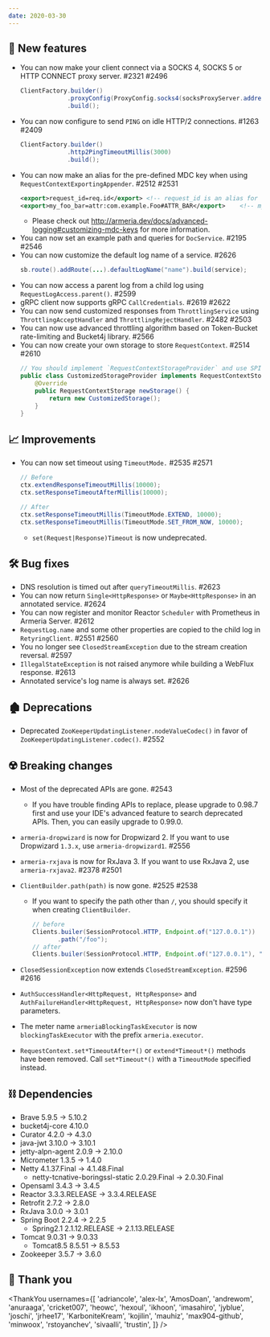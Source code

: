 ```yaml
---
date: 2020-03-30
---
```


## 🌟 New features

- You can now make your client connect via a SOCKS 4, SOCKS 5 or HTTP CONNECT proxy server. #2321 #2496
  ```java
  ClientFactory.builder()
               .proxyConfig(ProxyConfig.socks4(socksProxyServer.address()))
               .build();
  ```
- You can now configure to send `PING` on idle HTTP/2 connections. #1263 #2409
  ```java
  ClientFactory.builder()
               .http2PingTimeoutMillis(3000)
               .build();
  ```
- You can now make an alias for the pre-defined MDC key when using `RequestContextExportingAppender`. #2512 #2531
  ```xml
  <export>request_id=req.id</export> <!-- request_id is an alias for the built-in property. -->
  <export>my_foo_bar=attr:com.example.Foo#ATTR_BAR</export>    <!-- my_foo_bar is an alias. -->
  ```
  - Please check out http://armeria.dev/docs/advanced-logging#customizing-mdc-keys for more information.
- You can now set an example path and queries for `DocService`. #2195 #2546
- You can now customize the default log name of a service. #2626
  ```java
  sb.route().addRoute(...).defaultLogName("name").build(service);
  ```
- You can now access a parent log from a child log using `RequestLogAccess.parent()`. #2599
- gRPC client now supports gRPC `CallCredentials`. #2619 #2622
- You can now send customized responses from `ThrottlingService` using `ThrottlingAcceptHandler` and `ThrottlingRejectHandler`. #2482 #2503
- You can now use advanced throttling algorithm based on Token-Bucket rate-limiting and Bucket4j library. #2566
- You can now create your own storage to store `RequestContext`. #2514 #2610
  ```java
  // You should implement `RequestContextStorageProvider` and use SPI to return the `RequestContextStorage`.
  public class CustomizedStorageProvider implements RequestContextStorageProvider {
      @Override
      public RequestContextStorage newStorage() {
          return new CustomizedStorage();
      }
  }
  ```

## 📈 Improvements

- You can now set timeout using `TimeoutMode.` #2535 #2571

  ```java
  // Before
  ctx.extendResponseTimeoutMillis(10000);
  ctx.setResponseTimeoutAfterMillis(10000);

  // After
  ctx.setResponseTimeoutMillis(TimeoutMode.EXTEND, 10000);
  ctx.setResponseTimeoutMillis(TimeoutMode.SET_FROM_NOW, 10000);
  ```

  - `set(Request|Response)Timeout` is now undeprecated.

## 🛠️ Bug fixes

- DNS resolution is timed out after `queryTimeoutMillis`. #2623
- You can now return `Single<HttpResponse>` or `Maybe<HttpResponse>` in an annotated service. #2624
- You can now register and monitor Reactor `Scheduler` with Prometheus in Armeria Server. #2612
- `RequestLog.name` and some other properties are copied to the child log in `RetyringClient`. #2551 #2560
- You no longer see `ClosedStreamException` due to the stream creation reversal. #2597
- `IllegalStateException` is not raised anymore while building a WebFlux response. #2613
- Annotated service's log name is always set. #2626

## 🏚️ Deprecations

- Deprecated `ZooKeeperUpdatingListener.nodeValueCodec()` in favor of `ZooKeeperUpdatingListener.codec()`. #2552

## ☢️ Breaking changes

- Most of the deprecated APIs are gone. #2543
  - If you have trouble finding APIs to replace, please upgrade to 0.98.7 first and use your IDE's advanced feature to search deprecated APIs. Then, you can easily upgrade to 0.99.0.
- `armeria-dropwizard` is now for Dropwizard 2. If you want to use Dropwizard `1.3.x`, use `armeria-dropwizard1`. #2556
- `armeria-rxjava` is now for RxJava 3. If you want to use RxJava 2, use `armeria-rxjava2`. #2378 #2501

- `ClientBuilder.path(path)` is now gone. #2525 #2538
  - If you want to specify the path other than `/`, you should specify it when creating `ClientBuilder`.
    ```java
    // before
    Clients.builer(SessionProtocol.HTTP, Endpoint.of("127.0.0.1"))
           .path("/foo");
    // after
    Clients.builer(SessionProtocol.HTTP, Endpoint.of("127.0.0.1"), "/foo");
    ```
- `ClosedSessionException` now extends `ClosedStreamException`. #2596 #2616
- `AuthSuccessHandler<HttpRequest, HttpResponse>` and `AuthFailureHandler<HttpRequest, HttpResponse>` now don't have type parameters.
- The meter name `armeriaBlockingTaskExecutor` is now `blockingTaskExecutor` with the prefix `armeria.executor`.
- `RequestContext.set*TimeoutAfter*()` or `extend*Timeout*()` methods have been removed. Call `set*Timeout*()` with a `TimeoutMode` specified instead.

## ⛓ Dependencies

- Brave 5.9.5 -> 5.10.2
- bucket4j-core 4.10.0
- Curator 4.2.0 -> 4.3.0
- java-jwt 3.10.0 -> 3.10.1
- jetty-alpn-agent 2.0.9 -> 2.10.0
- Micrometer 1.3.5 -> 1.4.0
- Netty 4.1.37.Final -> 4.1.48.Final
  - netty-tcnative-boringssl-static 2.0.29.Final -> 2.0.30.Final
- Opensaml 3.4.3 -> 3.4.5
- Reactor 3.3.3.RELEASE -> 3.3.4.RELEASE
- Retrofit 2.7.2 -> 2.8.0
- RxJava 3.0.0 -> 3.0.1
- Spring Boot 2.2.4 -> 2.2.5
  - Spring2.1 2.1.12.RELEASE -> 2.1.13.RELEASE
- Tomcat 9.0.31 -> 9.0.33
  - Tomcat8.5 8.5.51 -> 8.5.53
- Zookeeper 3.5.7 -> 3.6.0

## 🙇 Thank you

<ThankYou
  usernames={[
    'adriancole',
    'alex-lx',
    'AmosDoan',
    'andrewom',
    'anuraaga',
    'cricket007',
    'heowc',
    'hexoul',
    'ikhoon',
    'imasahiro',
    'jyblue',
    'joschi',
    'jrhee17',
    'KarboniteKream',
    'kojilin',
    'mauhiz',
    'max904-github',
    'minwoox',
    'rstoyanchev',
    'sivaalli',
    'trustin',
  ]}
/>

